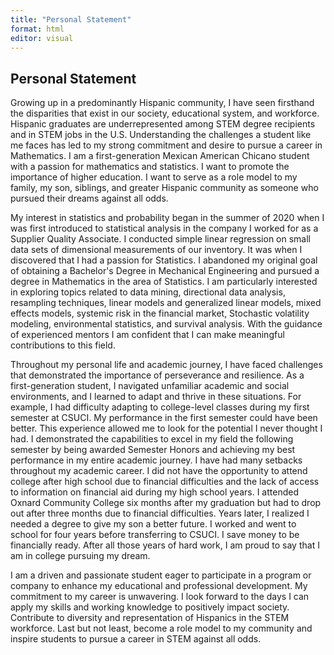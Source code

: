 ```yaml
---
title: "Personal Statement"
format: html
editor: visual
---
```


## Personal Statement

Growing up in a predominantly Hispanic community, I have seen firsthand the disparities that exist in our society, educational system, and workforce. Hispanic graduates are underrepresented among STEM degree recipients and in STEM jobs in the U.S. Understanding the challenges a student like me faces has led to my strong commitment and desire to pursue a career in Mathematics. I am a first-generation Mexican American Chicano student with a passion for mathematics and statistics. I want to promote the importance of higher education. I want to serve as a role model to my family, my son, siblings, and greater Hispanic community as someone who pursued their dreams against all odds.

My interest in statistics and probability began in the summer of 2020 when I was first introduced to statistical analysis in the company I worked for as a Supplier Quality Associate. I conducted simple linear regression on small data sets of dimensional measurements of our inventory. It was when I discovered that I had a passion for Statistics. I abandoned my original goal of obtaining a Bachelor\'s Degree in Mechanical Engineering and pursued a degree in Mathematics in the area of Statistics. I am particularly interested in exploring topics related to data mining, directional data analysis, resampling techniques, linear models and generalized linear models, mixed effects models, systemic risk in the financial market, Stochastic volatility modeling, environmental statistics, and survival analysis. With the guidance of experienced mentors I am confident that I can make meaningful contributions to this field.

Throughout my personal life and academic journey, I have faced challenges that demonstrated the importance of perseverance and resilience. As a first-generation student, I navigated unfamiliar academic and social environments, and I learned to adapt and thrive in these situations. For example, I had difficulty adapting to college-level classes during my first semester at CSUCI. My performance in the first semester could have been better. This experience allowed me to look for the potential I never thought I had. I demonstrated the capabilities to excel in my field the following semester by being awarded Semester Honors and achieving my best performance in my entire academic journey. I have had many setbacks throughout my academic career. I did not have the opportunity to attend college after high school due to financial difficulties and the lack of access to information on financial aid during my high school years. I attended Oxnard Community College six months after my graduation but had to drop out after three months due to financial difficulties. Years later, I realized I needed a degree to give my son a better future. I worked and went to school for four years before transferring to CSUCI. I save money to be financially ready. After all those years of hard work, I am proud to say that I am in college pursuing my dream.

I am a driven and passionate student eager to participate in a program or company to enhance my educational and professional development. My commitment to my career is unwavering. I look forward to the days I can apply my skills and working knowledge to positively impact society. Contribute to diversity and representation of Hispanics in the STEM workforce. Last but not least, become a role model to my community and inspire students to pursue a career in STEM against all odds.

